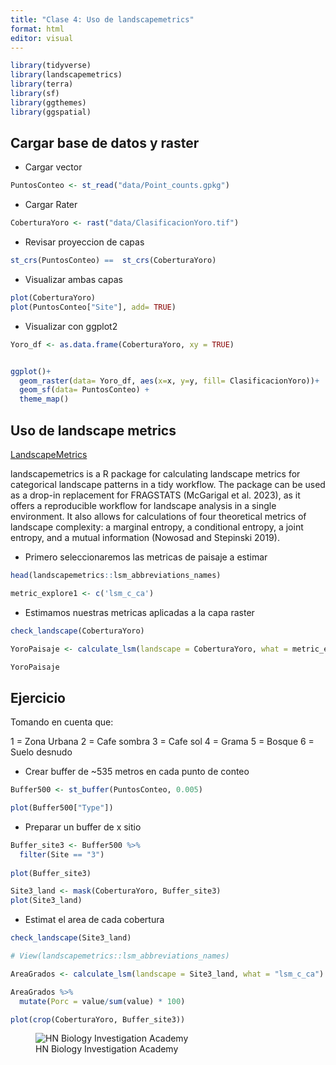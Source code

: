 ---
title: "Clase 4: Uso de landscapemetrics"
format: html
editor: visual
---

```{r, warning=FALSE, message=FALSE}
library(tidyverse)
library(landscapemetrics)
library(terra)
library(sf)
library(ggthemes)
library(ggspatial)
```

::: panel-tabset
## Cargar base de datos y raster

-   Cargar vector

```{r}
PuntosConteo <- st_read("data/Point_counts.gpkg")
```

-   Cargar Rater

```{r}
CoberturaYoro <- rast("data/ClasificacionYoro.tif")
```

-   Revisar proyeccion de capas

```{r}
st_crs(PuntosConteo) ==  st_crs(CoberturaYoro)
```

-   Visualizar ambas capas

```{r}
plot(CoberturaYoro)
plot(PuntosConteo["Site"], add= TRUE)
```

-   Visualizar con ggplot2

```{r}
Yoro_df <- as.data.frame(CoberturaYoro, xy = TRUE)


ggplot()+
  geom_raster(data= Yoro_df, aes(x=x, y=y, fill= ClasificacionYoro))+
  geom_sf(data= PuntosConteo) +
  theme_map()

```

## Uso de landscape metrics

[LandscapeMetrics](https://r-spatialecology.github.io/landscapemetrics/)

landscapemetrics is a R package for calculating landscape metrics for categorical landscape patterns in a tidy workflow. The package can be used as a drop-in replacement for FRAGSTATS (McGarigal et al. 2023), as it offers a reproducible workflow for landscape analysis in a single environment. It also allows for calculations of four theoretical metrics of landscape complexity: a marginal entropy, a conditional entropy, a joint entropy, and a mutual information (Nowosad and Stepinski 2019).

-   Primero seleccionaremos las metricas de paisaje a estimar

```{r}
head(landscapemetrics::lsm_abbreviations_names)

metric_explore1 <- c('lsm_c_ca')
```

-   Estimamos nuestras metricas aplicadas a la capa raster

```{r}

check_landscape(CoberturaYoro)

YoroPaisaje <- calculate_lsm(landscape = CoberturaYoro, what = metric_explore1)

```

```{r}
YoroPaisaje
```

## Ejercicio

Tomando en cuenta que:

1 = Zona Urbana 2 = Cafe sombra 3 = Cafe sol 4 = Grama 5 = Bosque 6 = Suelo desnudo

-   Crear buffer de \~535 metros en cada punto de conteo

```{r}

Buffer500 <- st_buffer(PuntosConteo, 0.005)

plot(Buffer500["Type"])
```

-   Preparar un buffer de x sitio

```{r}

Buffer_site3 <- Buffer500 %>% 
  filter(Site == "3")
  
plot(Buffer_site3)

Site3_land <- mask(CoberturaYoro, Buffer_site3)
plot(Site3_land)
```

-   Estimat el area de cada cobertura

```{r}
check_landscape(Site3_land)

# View(landscapemetrics::lsm_abbreviations_names)

AreaGrados <- calculate_lsm(landscape = Site3_land, what = "lsm_c_ca")

AreaGrados %>% 
  mutate(Porc = value/sum(value) * 100) 


```

```{r}
plot(crop(CoberturaYoro, Buffer_site3))
```
:::

![HN Biology Investigation Academy](HN%20Cursos%20publicidad/HN%20Biology%20Inv%20large.jpg)

